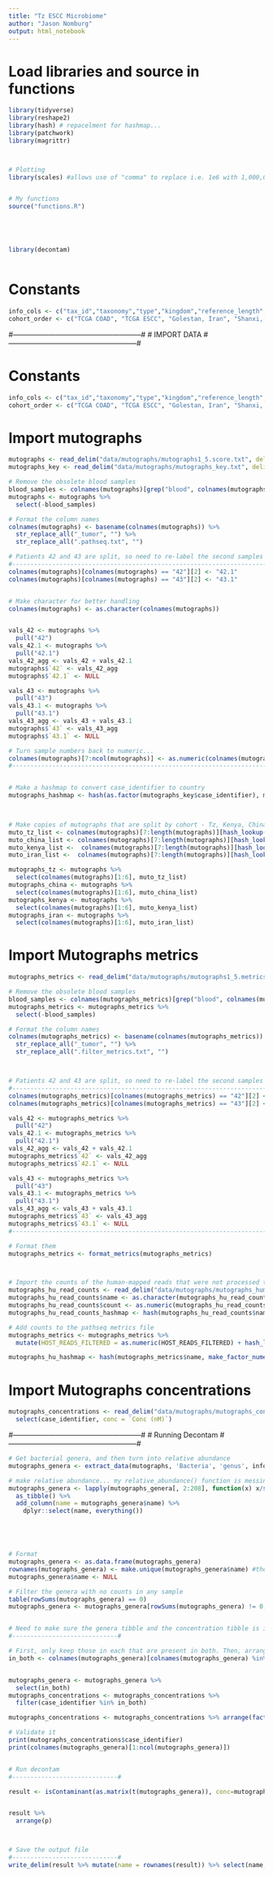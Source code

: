 ```yaml
---
title: "Tz ESCC Microbiome"
author: "Jason Nomburg"
output: html_notebook
---
```


# Load libraries and source in functions
```r
library(tidyverse)
library(reshape2)
library(hash) # repacelment for hashmap...
library(patchwork)
library(magrittr)



# Plotting 
library(scales) #allows use of "comma" to replace i.e. 1e6 with 1,000,000 during plotting


# My functions
source("functions.R")





library(decontam)



```


# Constants
```r
info_cols <- c("tax_id","taxonomy","type","kingdom","reference_length","mean","median","max")
cohort_order <- c("TCGA COAD", "TCGA ESCC", "Golestan, Iran", "Shanxi, China", "ESCCAPE Kenya", "ESCCAPE Tanzania", "MUHAS Tanzania", "MUHAS Tanzania (RNA)", "UNC Project - Malawi (RNA)")
```

#------------------------------------------------------#
# IMPORT DATA
#------------------------------------------------------#

# Constants
```r
info_cols <- c("tax_id","taxonomy","type","kingdom","reference_length","mean","median","max")
cohort_order <- c("TCGA COAD", "TCGA ESCC", "Golestan, Iran", "Shanxi, China", "ESCCAPE Kenya", "ESCCAPE Tanzania", "MUHAS Tanzania", "MUHAS Tanzania (RNA)", "UNC Project - Malawi (RNA)")
```



# Import mutographs
```r
mutographs <- read_delim("data/mutographs/mutographs1_5.score.txt", delim="\t")
mutographs_key <- read_delim("data/mutographs/mutographs_key.txt", delim="\t")

# Remove the obsolete blood samples
blood_samples <- colnames(mutographs)[grep("blood", colnames(mutographs))]
mutographs <- mutographs %>%
  select(-blood_samples)

# Format the column names
colnames(mutographs) <- basename(colnames(mutographs)) %>%
  str_replace_all("_tumor", "") %>%
  str_replace_all(".pathseq.txt", "")

# Patients 42 and 43 are split, so need to re-label the second samples and then consolidate them
#--------------------------------------------------------------------------------------------------#
colnames(mutographs)[colnames(mutographs) == "42"][2] <- "42.1"
colnames(mutographs)[colnames(mutographs) == "43"][2] <- "43.1"


# Make character for better handling
colnames(mutographs) <- as.character(colnames(mutographs))


vals_42 <- mutographs %>%
  pull("42")
vals_42.1 <- mutographs %>%
  pull("42.1")
vals_42_agg <- vals_42 + vals_42.1
mutographs$`42` <- vals_42_agg
mutographs$`42.1` <- NULL

vals_43 <- mutographs %>%
  pull("43")
vals_43.1 <- mutographs %>%
  pull("43.1")
vals_43_agg <- vals_43 + vals_43.1
mutographs$`43` <- vals_43_agg
mutographs$`43.1` <- NULL

# Turn sample numbers back to numeric...
colnames(mutographs)[7:ncol(mutographs)] <- as.numeric(colnames(mutographs)[7:ncol(mutographs)])
#--------------------------------------------------------------------------------------------------#


# Make a hashmap to convert case_identifier to country
mutographs_hashmap <- hash(as.factor(mutographs_key$case_identifier), mutographs_key$country)
  


# Make copies of mutographs that are split by cohort - Tz, Kenya, China, Iran
muto_tz_list <- colnames(mutographs)[7:length(mutographs)][hash_lookup(mutographs_hashmap, colnames(mutographs)[7:length(mutographs)]) == "Tanzania"]
muto_china_list <- colnames(mutographs)[7:length(mutographs)][hash_lookup(mutographs_hashmap, colnames(mutographs)[7:length(mutographs)]) == "China"]
muto_kenya_list <-  colnames(mutographs)[7:length(mutographs)][hash_lookup(mutographs_hashmap, colnames(mutographs)[7:length(mutographs)]) == "Kenya"]
muto_iran_list <-  colnames(mutographs)[7:length(mutographs)][hash_lookup(mutographs_hashmap, colnames(mutographs)[7:length(mutographs)]) == "Iran"]

mutographs_tz <- mutographs %>%
  select(colnames(mutographs)[1:6], muto_tz_list)
mutographs_china <- mutographs %>%
  select(colnames(mutographs)[1:6], muto_china_list)
mutographs_kenya <- mutographs %>%
  select(colnames(mutographs)[1:6], muto_kenya_list)
mutographs_iran <- mutographs %>%
  select(colnames(mutographs)[1:6], muto_iran_list)
```

# Import Mutographs metrics
```r
mutographs_metrics <- read_delim("data/mutographs/mutographs1_5.metrics.txt", delim="\t")

# Remove the obsolete blood samples
blood_samples <- colnames(mutographs_metrics)[grep("blood", colnames(mutographs_metrics))]
mutographs_metrics <- mutographs_metrics %>%
  select(-blood_samples)

# Format the column names
colnames(mutographs_metrics) <- basename(colnames(mutographs_metrics)) %>%
  str_replace_all("_tumor", "") %>%
  str_replace_all(".filter_metrics.txt", "")



# Patients 42 and 43 are split, so need to re-label the second samples and then consolidate them
#--------------------------------------------------------------------------------------------------#
colnames(mutographs_metrics)[colnames(mutographs_metrics) == "42"][2] <- "42.1"
colnames(mutographs_metrics)[colnames(mutographs_metrics) == "43"][2] <- "43.1"

vals_42 <- mutographs_metrics %>%
  pull("42")
vals_42.1 <- mutographs_metrics %>%
  pull("42.1")
vals_42_agg <- vals_42 + vals_42.1
mutographs_metrics$`42` <- vals_42_agg
mutographs_metrics$`42.1` <- NULL

vals_43 <- mutographs_metrics %>%
  pull("43")
vals_43.1 <- mutographs_metrics %>%
  pull("43.1")
vals_43_agg <- vals_43 + vals_43.1
mutographs_metrics$`43` <- vals_43_agg
mutographs_metrics$`43.1` <- NULL
#--------------------------------------------------------------------------------------------------#

# Format them
mutographs_metrics <- format_metrics(mutographs_metrics)



# Import the counts of the human-mapped reads that were not processed through PathSeq
mutographs_hu_read_counts <- read_delim("data/mutographs/mutographs_human_mapped_counts.txt", delim="\t")
mutographs_hu_read_counts$name <- as.character(mutographs_hu_read_counts$name)
mutographs_hu_read_counts$count <- as.numeric(mutographs_hu_read_counts$count)
mutographs_hu_read_counts_hashmap <- hash(mutographs_hu_read_counts$name, mutographs_hu_read_counts$count)

# Add counts to the pathseq metrics file
mutographs_metrics <- mutographs_metrics %>%
  mutate(HOST_READS_FILTERED = as.numeric(HOST_READS_FILTERED) + hash_lookup(mutographs_hu_read_counts_hashmap,name))

mutographs_hu_hashmap <- hash(mutographs_metrics$name, make_factor_numeric(mutographs_metrics$HOST_READS_FILTERED))

```




# Import Mutographs concentrations
```r
mutographs_concentrations <- read_delim("data/mutographs/mutographs_concentrations.txt", delim="\t") %>%
  select(case_identifier, conc = `Conc (nM)`)
```


#------------------------------------------------------#
# Running Decontam
#------------------------------------------------------#
```r
# Get bacterial genera, and then turn into relative abundance                           
mutographs_genera <- extract_data(mutographs, 'Bacteria', 'genus', info_cols)

# make relative abundance... my relative_abundance() function is messing up for some reason... 
mutographs_genera <- lapply(mutographs_genera[, 2:208], function(x) x/sum(x)) %>%
  as_tibble() %>%
  add_column(name = mutographs_genera$name) %>%
    dplyr::select(name, everything())





# Format
mutographs_genera <- as.data.frame(mutographs_genera) 
rownames(mutographs_genera) <- make.unique(mutographs_genera$name) #there are two Ilebacterium generas, this makes one of them Ilebacterium.1
mutographs_genera$name <- NULL

# Filter the genera with no counts in any sample
table(rowSums(mutographs_genera) == 0)
mutographs_genera <- mutographs_genera[rowSums(mutographs_genera) != 0,]


# Need to make sure the genera tibble and the concentration tibble is in the same order
#-----------------------------#

# First, only keep those in each that are present in both. Then, arrange in the same order
in_both <- colnames(mutographs_genera)[colnames(mutographs_genera) %in% mutographs_concentrations$case_identifier]


mutographs_genera <- mutographs_genera %>%
  select(in_both)
mutographs_concentrations <- mutographs_concentrations %>%
  filter(case_identifier %in% in_both)

mutographs_concentrations <- mutographs_concentrations %>% arrange(factor(case_identifier, levels = in_both))

# Validate it
print(mutographs_concentrations$case_identifier)
print(colnames(mutographs_genera)[1:ncol(mutographs_genera)])


# Run decontam
#-----------------------------#

result <- isContaminant(as.matrix(t(mutographs_genera)), conc=mutographs_concentrations$conc, method="frequency", threshold = 0.2)


result %>%
  arrange(p)



# Save the output file
#-----------------------------#
write_delim(result %>% mutate(name = rownames(result)) %>% select(name, everything()), "data/mutographs/mutographs_decontam.tsv", delim="\t")

```
